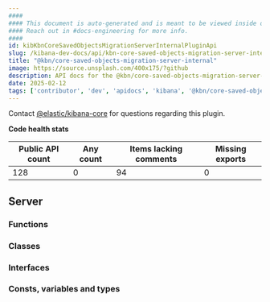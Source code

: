 ```yaml
---
####
#### This document is auto-generated and is meant to be viewed inside our experimental, new docs system.
#### Reach out in #docs-engineering for more info.
####
id: kibKbnCoreSavedObjectsMigrationServerInternalPluginApi
slug: /kibana-dev-docs/api/kbn-core-saved-objects-migration-server-internal
title: "@kbn/core-saved-objects-migration-server-internal"
image: https://source.unsplash.com/400x175/?github
description: API docs for the @kbn/core-saved-objects-migration-server-internal plugin
date: 2025-02-12
tags: ['contributor', 'dev', 'apidocs', 'kibana', '@kbn/core-saved-objects-migration-server-internal']
---
```




Contact [@elastic/kibana-core](https://github.com/orgs/elastic/teams/kibana-core) for questions regarding this plugin.

**Code health stats**

| Public API count  | Any count | Items lacking comments | Missing exports |
|-------------------|-----------|------------------------|-----------------|
| 128 | 0 | 94 | 0 |

## Server

### Functions
<DocDefinitionList data={kbnCoreSavedObjectsMigrationServerInternalObj.server.functions}/>

### Classes
<DocDefinitionList data={kbnCoreSavedObjectsMigrationServerInternalObj.server.classes}/>

### Interfaces
<DocDefinitionList data={kbnCoreSavedObjectsMigrationServerInternalObj.server.interfaces}/>

### Consts, variables and types
<DocDefinitionList data={kbnCoreSavedObjectsMigrationServerInternalObj.server.misc}/>

